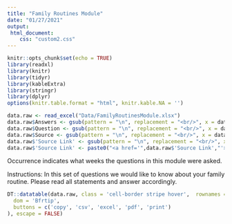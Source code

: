 ```yaml
---
title: "Family Routines Module"
date: "01/27/2021"
output: 
 html_document:
    css: "custom2.css"
---
```

```r
knitr::opts_chunk$set(echo = TRUE)
library(readxl)
library(knitr)
library(tidyr)
library(kableExtra)
library(stringr)
library(dplyr)
options(knitr.table.format = "html", knitr.kable.NA = '') 
```

```r
data.raw <- read_excel("Data/FamilyRoutinesModule.xlsx")
data.raw$Answers <- gsub(pattern = "\n", replacement = "<br/>", x = data.raw$Answers)
data.raw$Question <- gsub(pattern = "\n", replacement = "<br/>", x = data.raw$Question)
data.raw$Source <- gsub(pattern = "\n", replacement = "<br/>", x = data.raw$Source)
data.raw$'Source Link' <- gsub(pattern = "\n", replacement = "<br/>", x = data.raw$'Source Link')
data.raw$'Source Link' <- paste0("<a href='",data.raw$'Source Link',"'>", data.raw$'Source Link',"</a>")

```

Occurrence indicates what weeks the questions in this module were asked. 

Instructions: In this set of questions we would like to know about your family routine. Please read all statements and answer accordingly.

```r

DT::datatable(data.raw, class = 'cell-border stripe hover',  rownames = F, extensions = 'Buttons',  options = list(
  dom = 'Bfrtip',
  buttons = c('copy', 'csv', 'excel', 'pdf', 'print')
), escape = FALSE)

```

